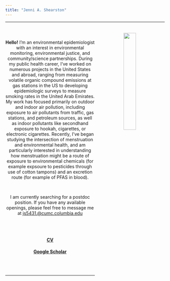 ```yaml
---
title: "Jenni A. Shearston"
---
```


***

<center>

<img src="images/js5431-001.jpg" style="width:28%" ALIGN="right" HSPACE="40" VSPACE="10" /> 

<p style="font-size:24px">

<br>

**Hello!** I'm an environmental epidemiologist with an interest in  environmental monitoring, environmental justice, and community/science partnerships. During my public health career, I've worked on numerous projects in the United States and abroad, ranging from measuring volatile organic compound emissions at gas stations in the US to developing epidemiologic surveys to measure smoking rates in the United Arab Emirates. My work has focused primarily on outdoor and indoor air pollution, including exposure to air pollutants from traffic, gas stations, and petroleum sources, as well as indoor pollutants like secondhand exposure to hookah, cigarettes, or electronic cigarettes. Recently, I've began studying the intersection of menstruation and environmental health, and am particularly interested in understanding how menstruation might be a route of exposure to environmental chemicals (for example expsoure to pesticides through use of cotton tampons) and an excretion route (for example of PFAS in blood). 

<br>

I am currently searching for a postdoc position. If you have any available openings, please feel free to message me at [js5431.@cumc.columbia.edu](mailto:<js5431@cumc.columbia.edu>) 

<br>
<br>

#### **[CV](Curriculum Vitae 06.01.19.pdf)**
#### **[Google Scholar](https://scholar.google.com/citations?hl=en&user=eHtRF7EAAAAJ)**
</p>
<br>
<br>

***

</center>









